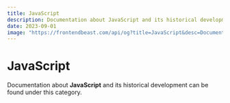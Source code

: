 ```yaml
---
title: JavaScript
description: Documentation about JavaScript and its historical development can be found under this category.
date: 2023-09-01
image: "https://frontendbeast.com/api/og?title=JavaScript&desc=Documentation about JavaScript and its historical development can be found under this category."
---
```



# JavaScript

Documentation about **JavaScript** and its historical development can be found under this category.

<Cards>
  <Card
    icon={"🔤"}
    title=" Introduction to JavaScript"
    href="/javascript/what-is-javascript"
  />
  <Card
    icon={"💡"}
    title=" How to Use JavaScript?"
    href="/javascript/how-to-use-javascript"
  />
</Cards>
